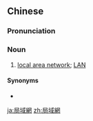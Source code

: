 {{also|局域网}}
==Chinese==
{{zh-forms|s=局域网}}

===Pronunciation===
{{zh-pron
|m=júyùwǎng
|c=guk6 wik6 mong5
|cat=n
}}

===Noun===
{{zh-noun}}

# {{lb|zh|computing}} [[local area network]]; [[LAN]] {{zh-mw|m:個|m:片}}

====Synonyms====
* {{zh-l|區域網路}}

[[ja:局域網]]
[[zh:局域網]]